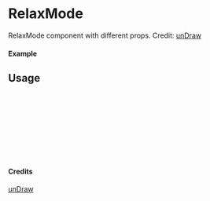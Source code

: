 
<Meta of={RelaxMode} title="unDraw/RelaxMode" />

# RelaxMode

RelaxMode component with different props.
Credit: [unDraw](https://undraw.co/illustrations)

#### Example

<Canvas of={RelaxMode.Primary} />

## Usage

```ts
import { RelaxMode } from "yadl-ui";

const Example = () => {
  return (
      <RelaxMode />
  );
};

export default Example;
```

#### Credits
[unDraw](https://undraw.co/illustrations)
